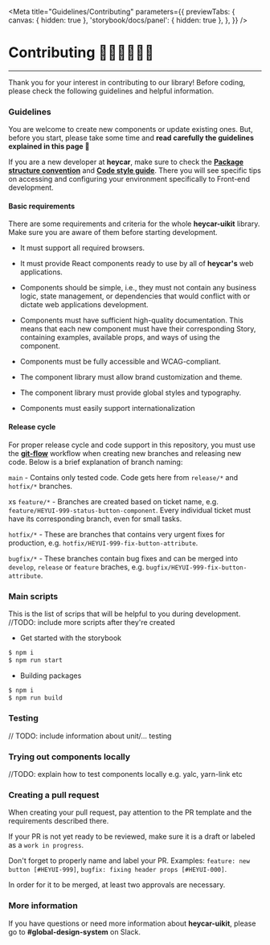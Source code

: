 
<Meta
  title="Guidelines/Contributing"
  parameters={{
    previewTabs: {
      canvas: { hidden: true },
      'storybook/docs/panel': { hidden: true },
    },
  }}
/>

# Contributing 👩‍💻🧑‍💻👨‍💻

---

Thank you for your interest in contributing to our library! Before coding, please check the following guidelines and helpful information.

### Guidelines

You are welcome to create new components or update existing ones. But, before you start, please take some time and **read carefully the guidelines explained in this page 🥸**

If you are a new developer at **heycar**, make sure to check the **[Package structure convention](/docs/guidelines-package-structure-convention--page)** and **[Code style guide](/docs/guidelines-code-style-guide-convention--page)**.
There you will see specific tips on accessing and configuring your environment specifically to Front-end development.

#### Basic requirements

There are some requirements and criteria for the whole **heycar-uikit** library. Make sure you are aware of them before starting development.

- It must support all required browsers.

- It must provide React components ready to use by all of **heycar's** web applications.

- Components should be simple, i.e., they must not contain any business logic, state management, or dependencies that would conflict with or dictate web applications development.

- Components must have sufficient high-quality documentation. This means that each new component must have their corresponding Story, containing examples, available props, and ways of using the component.

- Components must be fully accessible and WCAG-compliant.

- The component library must allow brand customization and theme.

- The component library must provide global styles and typography.

- Components must easily support internationalization

#### Release cycle

For proper release cycle and code support in this repository, you must use the **[git-flow](https://www.gitkraken.com/learn/git/git-flow)** workflow when creating new branches and releasing new code.
Below is a brief explanation of branch naming:

`main` - Contains only tested code. Сode gets here from `release/*` and `hotfix/*` branches.

xs
`feature/*` - Branches are created based on ticket name, e.g. `feature/HEYUI-999-status-button-component`. Every individual ticket must have its corresponding branch, even for small tasks.

`hotfix/*` - These are branches that contains very urgent fixes for production, e.g. `hotfix/HEYUI-999-fix-button-attribute`.

`bugfix/*` - These branches contain bug fixes and can be merged into `develop`, `release` or `feature` braches, e.g. `bugfix/HEYUI-999-fix-button-attribute`.

### Main scripts

This is the list of scrips that will be helpful to you during development.
//TODO: include more scripts after they're created

- Get started with the storybook

```bash
$ npm i
$ npm run start
```

- Building packages

```bash
$ npm i
$ npm run build
```

### Testing

// TODO: include information about unit/... testing

### Trying out components locally

//TODO: explain how to test components locally e.g. yalc, yarn-link etc

### Creating a pull request

When creating your pull request, pay attention to the PR template and the requirements described there.

If your PR is not yet ready to be reviewed, make sure it is a draft or labeled as a `work in progress`.

Don't forget to properly name and label your PR. Examples: `feature: new button [#HEYUI-999]`, `bugfix: fixing header props [#HEYUI-000]`.

In order for it to be merged, at least two approvals are necessary.

### More information

If you have questions or need more information about **heycar-uikit**, please go to **#global-design-system** on Slack.
